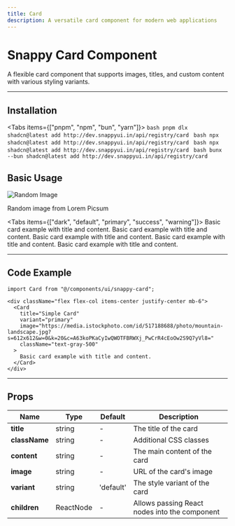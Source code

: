 ```yaml
---
title: Card
description: A versatile card component for modern web applications
---
```




# Snappy Card Component

A flexible card component that supports images, titles, and custom content with various styling variants.

---

## Installation

<Tabs items={["pnpm", "npm", "bun", "yarn"]}>
  <Tab value="pnpm">
    ```bash
    pnpm dlx shadcn@latest add http://dev.snappyui.in/api/registry/card
    ```
  </Tab>
  <Tab value="npm">
    ```bash
    npx shadcn@latest add http://dev.snappyui.in/api/registry/card
    ```
  </Tab>
  <Tab value="yarn">
    ```bash
    npx shadcn@latest add http://dev.snappyui.in/api/registry/card
    ```
  </Tab>
  <Tab value="bun">
    ```bash
    bunx --bun shadcn@latest add http://dev.snappyui.in/api/registry/card
    ```
  </Tab>
</Tabs>

## Basic Usage

<div className="flex flex-col items-center justify-center mb-6 border-1 border-zinc-800 rounded-lg py-5">
  <Card
    title="Image Card"
    variant="dark"
  >
    <img src="https://picsum.photos/300/200" alt="Random Image" className="rounded-lg"/>
    <p>Random image from Lorem Picsum</p>
  </Card>

</div>

<Tabs items={["dark", "default", "primary", "success", "warning"]}>
  <Tab value="dark">
    <Card title="Default Card" variant="dark" className="text-gray-500">
      Basic card example with title and content.
    </Card>
  </Tab>
  <Tab value="default">
    <Card title="Default Card" variant="default" className="text-gray-500">
      Basic card example with title and content.
    </Card>
  </Tab>
  <Tab value="primary">
    <Card title="Primary Card" variant="primary" className="text-gray-500">
      Basic card example with title and content.
    </Card>
  </Tab>
  <Tab value="success">
    <Card title="Success Card" variant="success" className="text-gray-500">
      Basic card example with title and content.
    </Card>
  </Tab>
  <Tab value="warning">
    <Card title="Warning Card" variant="warning" className="text-gray-500">
      Basic card example with title and content.
    </Card>
  </Tab>
</Tabs>

---

## Code Example

```tsx
import Card from "@/components/ui/snappy-card";

<div className="flex flex-col items-center justify-center mb-6">
  <Card
    title="Simple Card"
    variant="primary"
    image="https://media.istockphoto.com/id/517188688/photo/mountain-landscape.jpg?s=612x612&w=0&k=20&c=A63koPKaCyIwQWOTFBRWXj_PwCrR4cEoOw2S9Q7yVl8="
    className="text-gray-500"
  >
    Basic card example with title and content.
  </Card>
</div>
```

---

## Props

| <b>Name</b>   | <b>Type</b> | <b>Default</b> | <b>Description</b>                            |
| ------------- | ----------- | -------------- | --------------------------------------------- |
| **title**     | string      | -              | The title of the card                         |
| **className** | string      | -              | Additional CSS classes                        |
| **content**   | string      | -              | The main content of the card                  |
| **image**     | string      | -              | URL of the card's image                       |
| **variant**   | string      | 'default'      | The style variant of the card                 |
| **children**  | ReactNode   | -              | Allows passing React nodes into the component |
